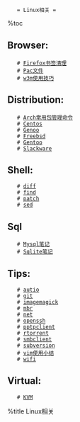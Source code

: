     = Linux相关 =
%toc
== Browser: ==
    # [[Browser/firefox-sqlite|Firefox书签清理]]
    # [[Browser/proxy-pac|Pac文件]]
    # [[Browser/w3m|w3m使用技巧]]
== Distribution: ==
    # [[Distribution/arch|Arch常用包管理命令]]
    # [[Centos]]
    # [[Genoo]]
    # [[Freebsd]]
    # [[Gentoo]]
    # [[Slackware]]
== Shell: ==
    # [[diff]]
    # [[find]]
    # [[patch]]
    # [[sed]]
== Sql ==
    # [[Mysql/index|Mysql笔记]]
    # [[Sqlite/index|Sqlite笔记]]
== Tips: ==
    # [[autio]]
    # [[git]]
    # [[imagemagick]]
    # [[mbr]]
    # [[net]]
    # [[openssh]]
    # [[pptpclient]]
    # [[rtorrent]]
    # [[smbclient]]
    # [[subversion]]
    # [[Tips/vim|vim使用小结]]
    # [[wifi]]
== Virtual: ==
    # [[KVM]]

%title Linux相关

